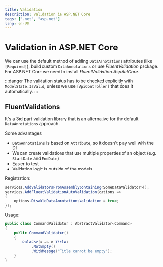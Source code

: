 ```yaml
---
title: Validation
description: Validation in ASP.NET Core
tags: [".net", "asp.net"]
lang: en-US
---
```



# Validation in ASP.NET Core

We can use the default method of adding `DataAnnotations` attributes (like
`[Required]`), build custom `DataAnnotations` or use *FluentValidation* package.
For ASP.NET Core we need to install *FluentValidation.AspNetCore*.

:::danger
The validation status has to be checked explicitly with `ModelState.IsValid`,
unless we use `[ApiController]` that does it automatically.
:::


## FluentValidations

It's a 3rd part validation library that is an alternative for the default
`DataAnnotations` approach.

Some advantages:

- `DataAnnotations` is based on `Attribute`, so it doesn't play well with the DI
- We can create validations that use multiple properties of an object (e.g.
  `StartDate` and `EndDate`)
- Easier to test
- Validation logic is outside of the models

Registration:

```csharp
services.AddValidatorsFromAssemblyContaining<SomeDataValidator>();
services.AddFluentValidationAutoValidation(options => 
{ 
    options.DisableDataAnnotationsValidation = true;
});
```

Usage:

```csharp
public class CommandValidator : AbstractValidator<Command>
{
    public CommandValidator()
    {
        RuleFor(n => n.Title)
            .NotEmpty()
            .WithMessge("Title cannot be empty");
    }
}
```